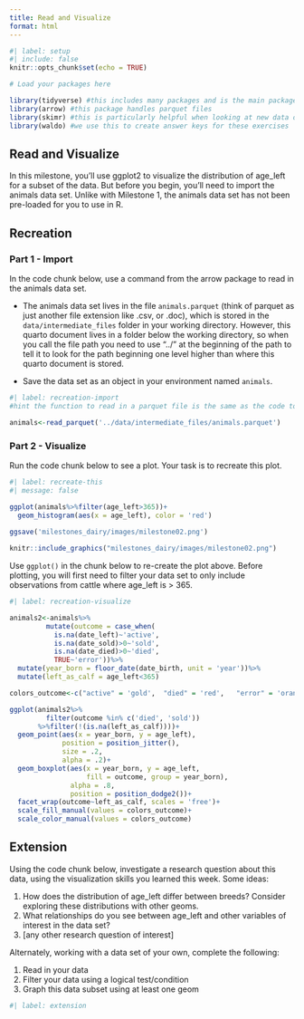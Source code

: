 ---
title: Read and Visualize
format: html
---

```{r}
#| label: setup
#| include: false
knitr::opts_chunk$set(echo = TRUE)

# Load your packages here

library(tidyverse) #this includes many packages and is the main package used in nearly all data wrangling
library(arrow) #this package handles parquet files
library(skimr) #this is particularly helpful when looking at new data or finding NA values
library(waldo) #we use this to create answer keys for these exercises


```

## Read and Visualize

In this milestone, you'll use ggplot2 to visualize the distribution of age_left for a subset of the data. But before you begin, you'll need to import the animals data set. Unlike with Milestone 1, the animals data set has not been pre-loaded for you to use in R.


## Recreation

### Part 1 - Import

In the code chunk below, use a command from the arrow package to read in the animals data set.

* The animals data set lives in the file `animals.parquet` (think of parquet as just another file extension like .csv, or .doc), which is stored in the `data/intermediate_files` folder in your working directory.  However, this quarto document lives in a folder below the working directory, so when you call the file path you need to use "../" at the beginning of the path to tell it to look for the path beginning one level higher than where this quarto document is stored. 

* Save the data set as an object in your environment named `animals`.


```{r}
#| label: recreation-import
#hint the function to read in a parquet file is the same as the code to read a csv file except replace 'csv' with 'parquet'

animals<-read_parquet('../data/intermediate_files/animals.parquet')


```

### Part 2 - Visualize

Run the code chunk below to see a plot. Your task is to recreate this plot.


```{r}
#| label: recreate-this
#| message: false

ggplot(animals%>%filter(age_left>365))+
  geom_histogram(aes(x = age_left), color = 'red')
  
ggsave('milestones_dairy/images/milestone02.png')

knitr::include_graphics("milestones_dairy/images/milestone02.png")
```

Use `ggplot()` in the chunk below to re-create the plot above. Before plotting, you will first need to filter your data set to only include observations from cattle where age_left is > 365.


```{r}
#| label: recreation-visualize

animals2<-animals%>%
         mutate(outcome = case_when(
           is.na(date_left)~'active', 
           is.na(date_sold)>0~'sold', 
           is.na(date_died)>0~'died',
           TRUE~'error'))%>%
  mutate(year_born = floor_date(date_birth, unit = 'year'))%>%
  mutate(left_as_calf = age_left<365)

colors_outcome<-c("active" = 'gold',  "died" = 'red',   "error" = 'orange',  "sold" = 'blue' )

ggplot(animals2%>%
         filter(outcome %in% c('died', 'sold'))
       %>%filter(!(is.na(left_as_calf))))+
  geom_point(aes(x = year_born, y = age_left), 
             position = position_jitter(), 
             size = .2, 
             alpha = .2)+
  geom_boxplot(aes(x = year_born, y = age_left, 
                   fill = outcome, group = year_born), 
               alpha = .8, 
               position = position_dodge2())+
  facet_wrap(outcome~left_as_calf, scales = 'free')+
  scale_fill_manual(values = colors_outcome)+
  scale_color_manual(values = colors_outcome)


```




## Extension

Using the code chunk below, investigate a research question about this data, using the visualization skills you learned this week. Some ideas:

1. How does the distribution of age_left differ between breeds? Consider exploring these distributions with other geoms.
2. What relationships do you see between age_left and other variables of interest in the data set?
3. [any other research question of interest]

Alternately, working with a data set of your own, complete the following: 

1. Read in your data
2. Filter your data using a logical test/condition 
3. Graph this data subset using at least one geom 



```{r}
#| label: extension

```


